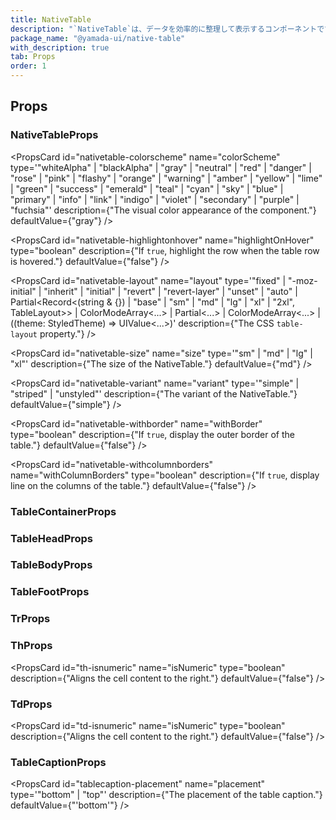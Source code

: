 ```yaml
---
title: NativeTable
description: "`NativeTable`は、データを効率的に整理して表示するコンポーネントです。"
package_name: "@yamada-ui/native-table"
with_description: true
tab: Props
order: 1
---
```


## Props

### NativeTableProps

<PropsCard
  id="nativetable-colorscheme"
  name="colorScheme"
  type='"whiteAlpha" | "blackAlpha" | "gray" | "neutral" | "red" | "danger" | "rose" | "pink" | "flashy" | "orange" | "warning" | "amber" | "yellow" | "lime" | "green" | "success" | "emerald" | "teal" | "cyan" | "sky" | "blue" | "primary" | "info" | "link" | "indigo" | "violet" | "secondary" | "purple" | "fuchsia"'
  description={"The visual color appearance of the component."}
  defaultValue={"gray"}
/>

<PropsCard
  id="nativetable-highlightonhover"
  name="highlightOnHover"
  type="boolean"
  description={"If `true`, highlight the row when the table row is hovered."}
  defaultValue={"false"}
/>

<PropsCard
  id="nativetable-layout"
  name="layout"
  type='"fixed" | "-moz-initial" | "inherit" | "initial" | "revert" | "revert-layer" | "unset" | "auto" | Partial<Record<(string & {}) | "base" | "sm" | "md" | "lg" | "xl" | "2xl", TableLayout>> | ColorModeArray<...> | Partial<...> | ColorModeArray<...> | ((theme: StyledTheme) => UIValue<...>)'
  description={"The CSS `table-layout` property."}
/>

<PropsCard
  id="nativetable-size"
  name="size"
  type='"sm" | "md" | "lg" | "xl"'
  description={"The size of the NativeTable."}
  defaultValue={"md"}
/>

<PropsCard
  id="nativetable-variant"
  name="variant"
  type='"simple" | "striped" | "unstyled"'
  description={"The variant of the NativeTable."}
  defaultValue={"simple"}
/>

<PropsCard
  id="nativetable-withborder"
  name="withBorder"
  type="boolean"
  description={"If `true`, display the outer border of the table."}
  defaultValue={"false"}
/>

<PropsCard
  id="nativetable-withcolumnborders"
  name="withColumnBorders"
  type="boolean"
  description={"If `true`, display line on the columns of the table."}
  defaultValue={"false"}
/>

### TableContainerProps

### TableHeadProps

### TableBodyProps

### TableFootProps

### TrProps

### ThProps

<PropsCard
  id="th-isnumeric"
  name="isNumeric"
  type="boolean"
  description={"Aligns the cell content to the right."}
  defaultValue={"false"}
/>

### TdProps

<PropsCard
  id="td-isnumeric"
  name="isNumeric"
  type="boolean"
  description={"Aligns the cell content to the right."}
  defaultValue={"false"}
/>

### TableCaptionProps

<PropsCard
  id="tablecaption-placement"
  name="placement"
  type='"bottom" | "top"'
  description={"The placement of the table caption."}
  defaultValue={"'bottom'"}
/>
